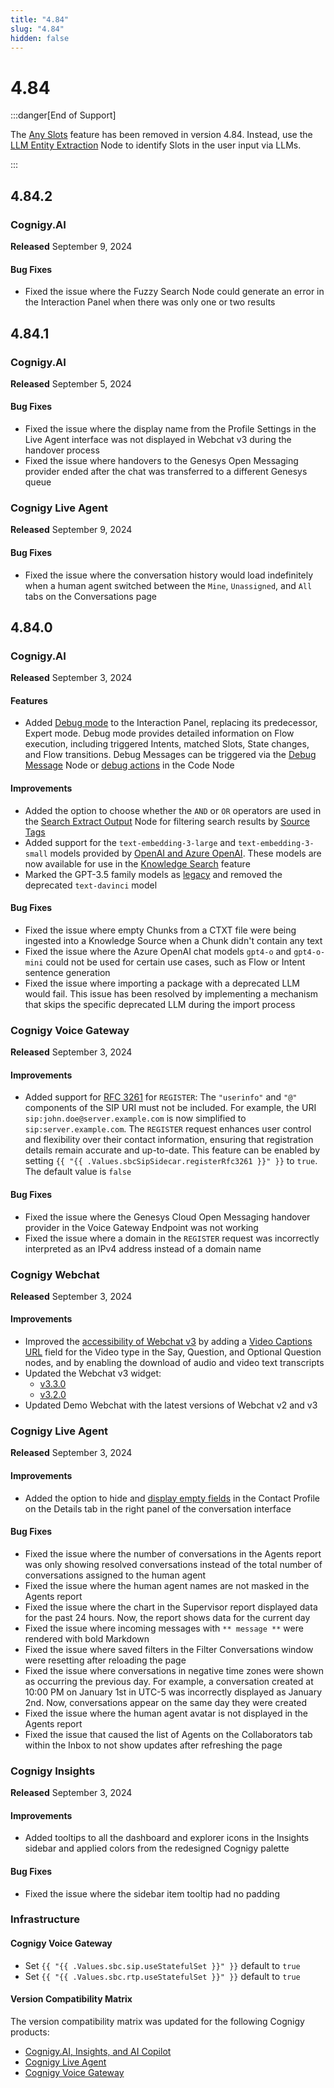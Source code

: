 ```yaml
---
title: "4.84"
slug: "4.84"
hidden: false
---
```



# 4.84

:::danger[End of Support]

  The [Any Slots](../ai/empower/nlu/slots-and-lexicons/any-slots.mdx) feature has been removed in version 4.84. Instead, use the [LLM Entity Extraction](https://docs.cognigy.com/ai/nodes/other-nodes/llm-entity-extract/) Node to identify Slots in the user input via LLMs.

  <llmRemovals />

:::


## 4.84.2

### Cognigy.AI

**Released** September 9, 2024

#### Bug Fixes

- Fixed the issue where the Fuzzy Search Node could generate an error in the Interaction Panel when there was only one or two results

## 4.84.1

### Cognigy.AI

**Released** September 5, 2024

#### Bug Fixes

- Fixed the issue where the display name from the Profile Settings in the Live Agent interface was not displayed in Webchat v3 during the handover process
- Fixed the issue where handovers to the Genesys Open Messaging provider ended after the chat was transferred to a different Genesys queue

### Cognigy Live Agent

**Released** September 9, 2024

#### Bug Fixes

- Fixed the issue where the conversation history would load indefinitely when a human agent switched between the `Mine`, `Unassigned`, and `All` tabs on the Conversations page

## 4.84.0

### Cognigy.AI

**Released** September 3, 2024

#### Features

- Added [Debug mode](../ai/test/interaction-panel/overview.mdx#debug-mode) to the Interaction Panel, replacing its predecessor, Expert mode. Debug mode provides detailed information on Flow execution, including triggered Intents, matched Slots, State changes, and Flow transitions. Debug Messages can be triggered via the [Debug Message](../ai/build/node-reference/basic/debug-message.mdx) Node or [debug actions](../ai/build/node-reference/basic/code/actions.mdx) in the Code Node

#### Improvements

- Added the option to choose whether the `AND` or `OR` operators are used in the [Search Extract Output](../ai/build/node-reference/other-nodes/search-extract-output.mdx) Node for filtering search results by [Source Tags](../ai/empower/knowledge-ai/knowledge-source/knowledge-source-tags.mdx)
- Added support for the `text-embedding-3-large` and `text-embedding-3-small` models provided by [OpenAI and Azure OpenAI](../ai/empower/llms/model-support-by-feature.mdx). These models are now available for use in the [Knowledge Search](../ai/empower/knowledge-ai/overview.mdx#which-model-to-choose) feature
- Marked the GPT-3.5 family models as [legacy](../ai/empower/llms/model-support-by-feature.mdx) and removed the deprecated `text-davinci` model

#### Bug Fixes

- Fixed the issue where empty Chunks from a CTXT file were being ingested into a Knowledge Source when a Chunk didn't contain any text
- Fixed the issue where the Azure OpenAI chat models `gpt4-o` and `gpt4-o-mini` could not be used for certain use cases, such as Flow or Intent sentence generation
- Fixed the issue where importing a package with a deprecated LLM would fail. This issue has been resolved by implementing a mechanism that skips the specific deprecated LLM during the import process

### Cognigy Voice Gateway

**Released** September 3, 2024

#### Improvements

- Added support for [RFC 3261](https://datatracker.ietf.org/doc/html/rfc3261#section-10.2) for `REGISTER`: The `"userinfo"` and `"@"` components of the SIP URI must not be included. For example, the URI `sip:john.doe@server.example.com` is now simplified to `sip:server.example.com`. The `REGISTER` request enhances user control and flexibility over their contact information, ensuring that registration details remain accurate and up-to-date. This feature can be enabled by setting `{{ "{{ .Values.sbcSipSidecar.registerRfc3261 }}" }}` to `true`. The default value is `false`

#### Bug Fixes

- Fixed the issue where the Genesys Cloud Open Messaging handover provider in the Voice Gateway Endpoint was not working
- Fixed the issue where a domain in the `REGISTER` request was incorrectly interpreted as an IPv4 address instead of a domain name

### Cognigy Webchat

**Released** September 3, 2024

#### Improvements

- Improved the [accessibility of Webchat v3](../webchat/v3/accessibility.mdx) by adding a [Video Captions URL](../ai/build/node-reference/basic/say.mdx) field for the Video type in the Say, Question, and Optional Question nodes, and by enabling the download of audio and video text transcripts
- Updated the Webchat v3 widget:
    - [v3.3.0](https://github.com/Cognigy/Webchat/releases/tag/v3.3.0)
    - [v3.2.0](https://github.com/Cognigy/Webchat/releases/tag/v3.2.0)
- Updated Demo Webchat with the latest versions of Webchat v2 and v3

### Cognigy Live Agent

**Released** September 3, 2024

#### Improvements

- Added the option to hide and [display empty fields](../live-agent/conversation/overview.mdx#view-hidden-fields-in-contact-profile-details) in the Contact Profile on the Details tab in the right panel of the conversation interface

#### Bug Fixes

- Fixed the issue where the number of conversations in the Agents report was only showing resolved conversations instead of the total number of conversations assigned to the human agent
- Fixed the issue where the human agent names are not masked in the Agents report
- Fixed the issue where the chart in the Supervisor report displayed data for the past 24 hours. Now, the report shows data for the current day
- Fixed the issue where incoming messages with `** message **` were rendered with bold Markdown
- Fixed the issue where saved filters in the Filter Conversations window were resetting after reloading the page
- Fixed the issue where conversations in negative time zones were shown as occurring the previous day. For example, a conversation created at 10:00 PM on January 1st in UTC-5 was incorrectly displayed as January 2nd. Now, conversations appear on the same day they were created
- Fixed the issue where the human agent avatar is not displayed in the Agents report
- Fixed the issue that caused the list of Agents on the Collaborators tab within the Inbox to not show updates after refreshing the page

### Cognigy Insights

**Released** September 3, 2024

#### Improvements

- Added tooltips to all the dashboard and explorer icons in the Insights sidebar and applied colors from the redesigned Cognigy palette

#### Bug Fixes

- Fixed the issue where the sidebar item tooltip had no padding

### Infrastructure

#### Cognigy Voice Gateway

- Set `{{ "{{ .Values.sbc.sip.useStatefulSet }}" }}` default to `true`
- Set `{{ "{{ .Values.sbc.rtp.useStatefulSet }}" }}` default to `true`

#### Version Compatibility Matrix

The version compatibility matrix was updated for the following Cognigy products:

- [Cognigy.AI, Insights, and AI Copilot](../ai/installation/version-compatibility-matrix.mdx)
- [Cognigy Live Agent](../live-agent/installation/deployment/version-compatibility-matrix.mdx)
- [Cognigy Voice Gateway](../voice-gateway/installation/version-compatibility-matrix.mdx)